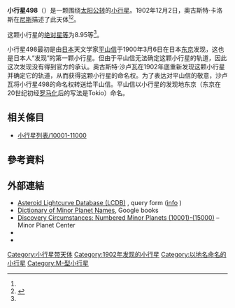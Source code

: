 {{Infobox planet
 | minorplanet     = yes
 | name            = 498 Tokio
 | background      = #D6D6D6
 | image = 
 | image_size      = 
 | caption         =
 | discovery_ref   =  <ref name="MPC-object" />
 | discoverer      = [[奧古斯特·卡洛斯|奧古斯特·卡洛斯]]
 | discovery_site  = [[尼斯|尼斯]]
 | discovered      = 1902年12月2日
 | mpc_name        = 498 Tokio
 | alt_names       = 498 Tokio
 | pronounced      = 
 | named_after     = <ref name="MPC-object" />
 | mp_category     = [[主帶小行星|主帶小行星]] <ref name="MPC-object" /><ref name="jpldata" />
 | orbit_ref       = <ref name="a">[http://ssd.jpl.nasa.gov/sbdb.cgi?sstr=498 498] {{Wayback|url=http://ssd.jpl.nasa.gov/sbdb.cgi?sstr=498 |date=20140902142719 }}，小行星數據庫瀏覽器（JPL Small-Body Database Browser）－[[美国国家航空航天局|美国国家航空航天局]]喷气推进实验室</ref>
 | epoch           = 2018-03-23.0（[[儒略日|JD]] 2458200.5）
 | uncertainty     = 0
 | observation_arc = 
 | aphelion = {{convert|3.241|AU|km|3|abbr=on|lk=out}}
 | perihelion      = {{convert|2.0619998|AU|km|3|abbr=on}}
 | semimajor       = 2.6517314
 | eccentricity    = 0.2223949
 | period          = 4.32[[儒略年|yr]]
 | mean_anomaly    = 314.99209[[度|°]]
 | mean_motion     = {{Deg2DMS|0.22824940|sup=ms}} / day
 | inclination     = 9.49646
 | asc_node        = 97.21431°
 | arg_peri        = 241.70834
 | mean_diameter   = 
 | rotation        = 
 | albedo          =
 | spectral_type   =
 | abs_magnitude   = 8.95<ref name="jpldata" />
}}
'''小行星498'''（{{lang-en|498 Tokio}}）是一颗围绕[[太阳|太阳]][[公转|公转]]的[[小行星|小行星]]。1902年12月2日，奧古斯特·卡洛斯在[[尼斯|尼斯]]描述了此天体<ref name="a" /><ref>{{cite news|title=小行星列表|url=http://cfa-www.harvard.edu/iau/lists/NumberedMPs.txt|accessdate=2018-10-19|newspaper=哈佛大学|archive-date=2008-05-17|archive-url=https://web.archive.org/web/20080517010638/http://cfa-www.harvard.edu/iau/lists/NumberedMPs.txt|dead-url=no}}</ref>。

这颗小行星的[[绝对星等|绝对星等]]为8.95等<ref name="a" />。

小行星498最初是由[[日本|日本]]天文学家[[平山信|平山信]]于1900年3月6日在日本[[东京|东京]]发现，这也是日本人“发现”的第一颗小行星。但由于平山信无法确定这颗小行星的轨道，因此这次发现没有得到官方的承认。奥古斯特·沙卢瓦在1902年底重新发现这颗小行星并确定它的轨道，从而获得这颗小行星的命名权。为了表达对平山信的敬意，沙卢瓦将小行星498的命名权转送给平山信。平山信以小行星的发现地东京（东京在20世纪初经[[罗马化|罗马化]]后的写法是Tokio）命名。

== 相关條目 ==
*[[小行星列表/10001-11000|小行星列表/10001-11000]]

== 參考資料 ==
{{reflist|refs=

<ref name="jpldata">{{cite web
 |type         = 2018-01-26 last obs.
 |title        = JPL Small-Body Database Browser:498 Tokio-498 Tokio
 |url          = https://ssd.jpl.nasa.gov/sbdb.cgi?sstr=498
 |publisher    = [[Jet_Propulsion_Laboratory|Jet Propulsion Laboratory]]
 |accessdate   = 28 March 2018
 |archive-date = 2020-08-19
 |archive-url  = https://web.archive.org/web/20200819114926/https://ssd.jpl.nasa.gov/sbdb.cgi?sstr=498
 |dead-url     = no
}}</ref>

<ref name="MPC-object">{{cite web
  |title      = 498 Tokio
  |work      = Minor Planet Center
  |url      = https://www.minorplanetcenter.net/db_search/show_object?object_id=498
  |accessdate      = 28 March 2018
  |archive-date      = 2016-03-04
  |archive-url      = https://web.archive.org/web/20160304102337/http://www.minorplanetcenter.net/db_search/show_object?object_id=498
  |dead-url      = no
  }}</ref>

}}

==  外部連結 ==
* [http://www.minorplanet.info/PHP/lcdbsummaryquery.php Asteroid Lightcurve Database (LCDB)] {{Wayback|url=http://www.minorplanet.info/PHP/lcdbsummaryquery.php |date=20171210173955 }}, query form ([http://www.minorplanet.info/lightcurvedatabase.html info] {{Wayback|url=http://www.minorplanet.info/lightcurvedatabase.html |date=20171216050541 }})
* [https://books.google.com/books?id=aeAg1X7afOoC&pg Dictionary of Minor Planet Names], Google books
* [http://www.minorplanetcenter.net/iau/lists/NumberedMPs010001.html Discovery Circumstances: Numbered Minor Planets (10001)-(15000)] {{Wayback|url=http://www.minorplanetcenter.net/iau/lists/NumberedMPs010001.html |date=20180612162317 }} – Minor Planet Center
* {{AstDys|498}}
* {{JPL small body}}

{{Minor Planet Number|[[小行星497|小行星497]]|[[小行星499|小行星499]]}}
{{小天体}}

[[Category:小行星带天体|Category:小行星带天体]]
[[Category:1902年发现的小行星|Category:1902年发现的小行星]]
[[Category:以地名命名的小行星|Category:以地名命名的小行星]]
[[Category:M-型小行星|Category:M-型小行星]]